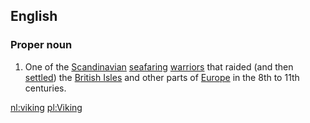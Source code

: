==English==
===Proper noun===
{{wikipedia}}
#One of the [[Scandinavian]] [[seafaring]] [[warrior]]s that raided (and then [[settle]]d) the [[British Isles]] and other parts of [[Europe]] in the 8th to 11th centuries.

[[nl:viking]]
[[pl:Viking]]